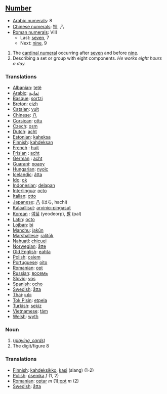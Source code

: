 == [[Number]] ==
*[[w:Arabic Numerals|Arabic numerals]]: 8
*[[w:Chinese numerals|Chinese numerals]]: 捌, 八
*[[w:Roman numerals|Roman numerals]]: VIII
**Last: [[seven]], 7
**Next: [[nine]], 9

# The [[cardinal numeral]] occurring after [[seven]] and before [[nine]].
# Describing a set or group with eight components. ''He works eight hours a day.''

=== Translations ===
*[[Albanian]]: [[tetë]]
*[[Arabic]]: [[ثمانية]]
*[[Basque]]: [[sortzi]]
*[[Breton]]: [[eizh]]
*[[Catalan]]: [[vuit]]
*[[Chinese]]: [[八]]
*[[Corsican]]: [[ottu]]
*[[Czech]]: [[osm]]
*[[Dutch]]: [[acht]]
*[[Estonian]]: [[kaheksa]]
*[[Finnish]]: [[kahdeksan]]
*[[French]] : [[huit]]
*[[Frisian]] : [[acht]]
*[[German]] : [[acht]]
*[[Guarani]]: [[poapy]]
*[[Hungarian]]: [[nyolc]]
*[[Icelandic]]: [[átta]]
*[[Ido]]: [[ok]]
*[[Indonesian]]: [[delapan]]
*[[Interlingua]]: [[octo]]
*[[Italian]]: [[otto]]
*[[Japanese]]: [[八]] (はち, hachi)
*[[Kalaallisut]]: [[arviniq-pingasut]]
*[[Korean]] : [[여덟]] (yeodeorp), [[팔]] (pal)
*[[Latin]]: [[octo]]
*[[Lojban]]: [[bi]]
*[[Manchu]]: [[jakūn]]
*[[Marshallese]]: [[ralitōk]]
*[[Nahuatl]]: [[chicuei]]
*[[Norwegian]]: [[åtte]]
*[[Old English]]: [[eahta]]
*[[Polish]]: [[osiem]]
*[[Portuguese]]: [[oito]]
*[[Romanian]]: [[opt]]
*[[Russian]]: [[восемь]]
*[[Slovio]]: [[vos]]
*[[Spanish]]: [[ocho]]
*[[Swedish]]: [[åtta]]
*[[Thai]]: [[แปด]]
*[[Tok Pisin]]: [[etpela]]
*[[Turkish]]: [[sekiz]]
*[[Vietnamese]]: [[tám]]
*[[Welsh]]: [[wyth]]

=== Noun ===

# (<i>[[playing_cards]]</i>)
# The digit/figure 8

=== Translations ===
*[[Finnish]]: [[kahdeksikko]], [[kasi]] (slang) (1-2)
*[[Polish]]: [[ósemka]] ''f'' (1, 2)
*[[Romanian]]: [[optar]] ''m'' (1);[[opt]] ''m'' (2)
*[[Swedish]]: [[åtta]]